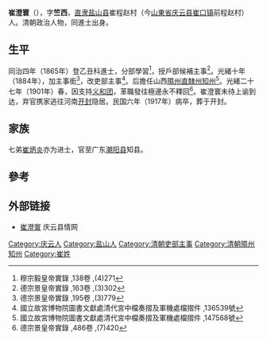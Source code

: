 {{明清人物信息框
| 姓名 = 崔澄寰
| 原名 =
| 圖片名稱= 
| 圖片大小 =
| 圖片說明 = 
| 最高職務 = 山西隰州直隸州知州
| 國家 = 大清 
| 爵位 =
| 籍貫 = [[直隸|直隸]][[河間府|河間府]][[鹽山縣|鹽山縣]]
| 族裔 = 
| 旗籍 = 
| 字號 = 字竺西
| 諡號 =
| 出生日期 = 清道光二十一年（1841年）
| 出生地點 =
| 逝世日期 = 民國六年（1917年）
| 逝世地點 =
| 墓葬 =
| 配偶 = 
| 親屬 = 
| 出身 =
* 同治四年同進士出身
| 經歷 =
| 著作 =  
}}

'''崔澄寰'''（{{bd|1841年||1917年||Cui崔}}），字'''竺西'''，[[直隶|直隶]][[盐山县|盐山县]]崔程赵村（今[[山東省|山東省]][[庆云县|庆云县]][[崔口镇|崔口镇]]前程赵村）人。清朝政治人物，同進士出身。

==生平==
同治四年（1865年）登乙丑科進士，分部學習<ref>穆宗毅皇帝實錄 ,138卷 ,(4)271</ref>，授戶部候補主事<ref>德宗景皇帝實錄 ,163卷 ,(3)302</ref>。光緒十年（1884年），加主事銜<ref>德宗景皇帝實錄 ,195卷 ,(3)779</ref>，改吏部主事<ref>國立故宮博物院圖書文獻處清代宮中檔奏摺及軍機處檔摺件 ,136539號</ref>。后擔任山西[[隰州直隸州|隰州直隸州]][[知州|知州]]<ref>國立故宮博物院圖書文獻處清代宮中檔奏摺及軍機處檔摺件 ,147568號</ref>。光緒二十七年（1901年）春，因支持[[义和团|义和团]]，革職發往極邊永不釋回<ref>德宗景皇帝實錄 ,486卷 ,(7)420</ref>。崔澄寰未待上谕到达，弃官携家逃往河南[[开封|开封]]隐居。民国六年（1917年）病卒，葬于开封。

==家族==
七弟[[崔炳炎|崔炳炎]]亦为进士，官至广东[[潮阳县|潮阳县]]知县。

==參考==
{{reflist|2}}

==外部链接==
*[https://web.archive.org/web/20150402115942/http://qingyun.dzszb.com/index.aspx?lanmuid=75&sublanmuid=672&id=650 崔澄寰] 庆云县情网

{{同治四年乙丑科殿試金榜}}

{{Authority control}}

{{DEFAULTSORT:Cui崔}}
[[Category:庆云人|Category:庆云人]]
[[Category:盐山人|Category:盐山人]]
[[Category:清朝吏部主事|Category:清朝吏部主事]]
[[Category:清朝隰州知州|Category:清朝隰州知州]]
[[Category:崔姓|Category:崔姓]]

{{清朝人物小作品}}
